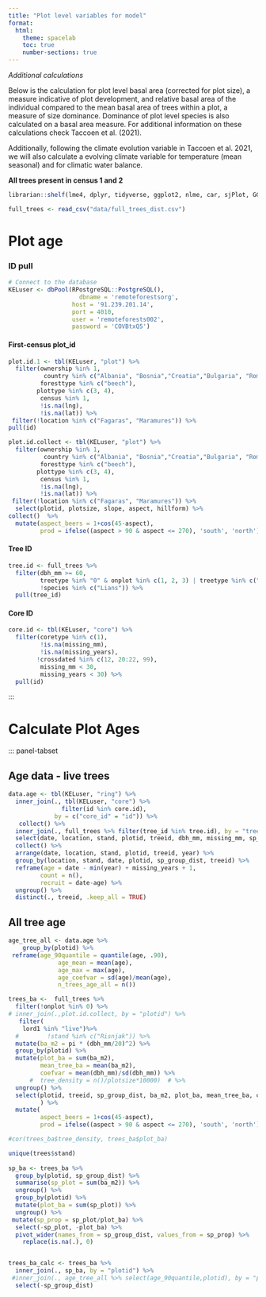 ```yaml
---
title: "Plot level variables for model"
format:
  html:
    theme: spacelab
    toc: true
    number-sections: true
---
```



*Additional calculations*

Below is the calculation for plot level basal area (corrected for plot size), a measure indicative of plot development, and relative basal area of the individual compared to the mean basal area of trees within a plot, a measure of size dominance. Dominance of plot level species is also calculated on a basal area measure. For additional information on these calculations check Taccoen et al. (2021).

Additionally, following the climate evolution variable in Taccoen et al. 2021, we will also calculate a evolving climate variable for temperature (mean seasonal) and for climatic water balance. 


**All trees present in census 1 and 2**
```r
librarian::shelf(lme4, dplyr, tidyverse, ggplot2, nlme, car, sjPlot, GGally,DHARMa,pROC, glmmTMB, pool)

full_trees <- read_csv("data/full_trees_dist.csv")
```

# Plot age
### ID pull

```r
# Connect to the database
KELuser <- dbPool(RPostgreSQL::PostgreSQL(),
                    dbname = 'remoteforestsorg',
                  host = '91.239.201.14',
                  port = 4010,
                  user = 'remoteforests002',
                  password = 'COVBtxQ5')
```

#### First-census plot_id

```r
plot.id.1 <- tbl(KELuser, "plot") %>%
  filter(ownership %in% 1,
          country %in% c("Albania", "Bosnia","Croatia","Bulgaria", "Romania"),
         foresttype %in% c("beech"),
        plottype %in% c(3, 4),
         census %in% 1,
         !is.na(lng),
         !is.na(lat)) %>%
 filter(!location %in% c("Fagaras", "Maramures")) %>%
pull(id)

plot.id.collect <- tbl(KELuser, "plot") %>%
  filter(ownership %in% 1,
          country %in% c("Albania", "Bosnia","Croatia","Bulgaria", "Romania"),
         foresttype %in% c("beech"),
        plottype %in% c(3, 4),
         census %in% 1,
         !is.na(lng),
         !is.na(lat)) %>%
 filter(!location %in% c("Fagaras", "Maramures")) %>%
  select(plotid, plotsize, slope, aspect, hillform) %>%
collect()  %>%
  mutate(aspect_beers = 1+cos(45-aspect),
         prod = ifelse((aspect > 90 & aspect <= 270), 'south', 'north'))
```

#### Tree ID

```r
tree.id <- full_trees %>%
  filter(dbh_mm >= 60,
         treetype %in% "0" & onplot %in% c(1, 2, 3) | treetype %in% c("m", "x"),
         !species %in% c("Lians")) %>%
  pull(tree_id)
```

#### Core ID

```r
core.id <- tbl(KELuser, "core") %>%
  filter(coretype %in% c(1),
         !is.na(missing_mm),
         !is.na(missing_years),
        !crossdated %in% c(12, 20:22, 99),
         missing_mm < 30,
         missing_years < 30) %>%
  pull(id)
```

:::

# Calculate Plot Ages

::: panel-tabset

## Age data - live trees

```r
data.age <- tbl(KELuser, "ring") %>%
  inner_join(., tbl(KELuser, "core") %>%
               filter(id %in% core.id),
             by = c("core_id" = "id")) %>%
   collect() %>% 
  inner_join(., full_trees %>% filter(tree_id %in% tree.id), by = "tree_id") %>%
  select(date, location, stand, plotid, treeid, dbh_mm, missing_mm, sp_group_dist, growth, missing_years, year, incr_mm) %>%
  collect() %>%
  arrange(date, location, stand, plotid, treeid, year) %>%
  group_by(location, stand, date, plotid, sp_group_dist, treeid) %>%
  reframe(age = date - min(year) + missing_years + 1,
         count = n(),
         recruit = date-age) %>%
  ungroup() %>%
  distinct(., treeid, .keep_all = TRUE)
```

## All tree age

```r
age_tree_all <- data.age %>%
    group_by(plotid) %>%
 reframe(age_90quantile = quantile(age, .90),
              age_mean = mean(age),
              age_max = max(age), 
              age_coefvar = sd(age)/mean(age),
              n_trees_age_all = n())
```


```r
trees_ba <-  full_trees %>%
  filter(!onplot %in% 0) %>%
# inner_join(.,plot.id.collect, by = "plotid") %>%
   filter(
    lord1 %in% "live")%>%
  #        !stand %in% c("Risnjak")) %>%
  mutate(ba_m2 = pi * (dbh_mm/20)^2) %>%
  group_by(plotid) %>%
  mutate(plot_ba = sum(ba_m2),
         mean_tree_ba = mean(ba_m2),
         coefvar = mean(dbh_mm)/sd(dbh_mm)) %>%
      #  tree_density = n()/plotsize*10000)  # %>%
  ungroup() %>%
  select(plotid, treeid, sp_group_dist, ba_m2, plot_ba, mean_tree_ba, coefvar, slope, aspect, altitude_m #tree_density,
         ) %>%
  mutate(
         aspect_beers = 1+cos(45-aspect),
         prod = ifelse((aspect > 90 & aspect <= 270), 'south', 'north'))

#cor(trees_ba$tree_density, trees_ba$plot_ba)

unique(trees$stand)
  
sp_ba <- trees_ba %>%
  group_by(plotid, sp_group_dist) %>%
  summarise(sp_plot = sum(ba_m2)) %>%
  ungroup() %>%
  group_by(plotid) %>%
  mutate(plot_ba = sum(sp_plot)) %>%
  ungroup() %>%
 mutate(sp_prop = sp_plot/plot_ba) %>%
  select(-sp_plot, -plot_ba) %>%
  pivot_wider(names_from = sp_group_dist, values_from = sp_prop) %>%
    replace(is.na(.), 0)


trees_ba_calc <- trees_ba %>%
  inner_join(., sp_ba, by = "plotid") %>%
 #inner_join(., age_tree_all %>% select(age_90quantile,plotid), by = "plotid") %>%
  select(-sp_group_dist)
  

```

